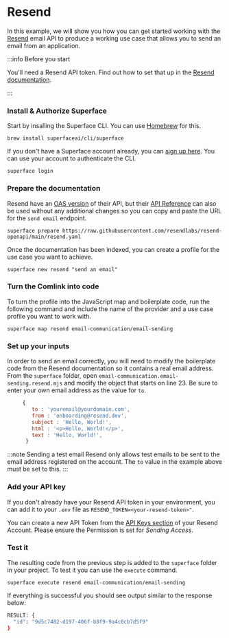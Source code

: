 # Resend

In this example, we will show you how you can get started working with the [Resend](https://resend.com/) email API to produce a working use case that allows you to send an email from an application.

:::info Before you start

You'll need a Resend API token. Find out how to set that up in the [Resend documentation](https://resend.com/docs/introduction).

:::

<div class="count-steps-h3">

### Install & Authorize Superface

Start by insalling the Superface CLI. You can use [Homebrew](https://brew.sh/) for this.

```shell
brew install superfaceai/cli/superface
```

If you don't have a Superface account already, you can [sign up here](https://superface.ai/create-account). You can use your account to authenticate the CLI.

```shell
superface login
```

### Prepare the documentation

Resend have an [OAS version](https://raw.githubusercontent.com/resendlabs/resend-openapi/main/resend.yaml) of their API, but their [API Reference](https://resend.com/docs/api-reference/introduction) can also be used without any additional changes so you can copy and paste the URL for the `send email` endpoint.

```shell
superface prepare https://raw.githubusercontent.com/resendlabs/resend-openapi/main/resend.yaml
```

Once the documentation has been indexed, you can create a profile for the use case you want to achieve.

```shell
superface new resend "send an email"
```

### Turn the Comlink into code

To turn the profile into the JavaScript map and boilerplate code, run the following command and include the name of the provider and a use case profile you want to work with.

```shell
superface map resend email-communication/email-sending
```

### Set up your inputs

In order to send an email correctly, you will need to modify the boilerplate code from the Resend documentation so it contains a real email address. From the `superface` folder, open `email-communication.email-sending.resend.mjs` and modify the object that starts on line 23. Be sure to enter your own email address as the value for `to`.

```js
     {
        to : 'youremail@yourdomain.com',
        from : 'onboarding@resend.dev',
        subject : 'Hello, World!',
        html : '<p>Hello, World!</p>',
        text : 'Hello, World!',
      }
```

:::note Sending a test email
Resend only allows test emails to be sent to the email address registered on the account. The `to` value in the example above must be set to this.
:::

### Add your API key

If you don't already have your Resend API token in your environment, you can add it to your `.env` file as `RESEND_TOKEN=<your-resend-token>"`.

You can create a new API Token from the [API Keys section](https://resend.com/api-keys) of your Resend Account. Please ensure the Permission is set for _Sending Access_.

### Test it

The resulting code from the previous step is added to the `superface` folder in your project. To test it you can use the `execute` command.

```shell
superface execute resend email-communication/email-sending
```

If everything is successful you should see output similar to the response below:

```bash
RESULT: {
  "id": "9d5c7482-d197-406f-b8f9-9a4c0cb7d5f9"
}
```

</div>
